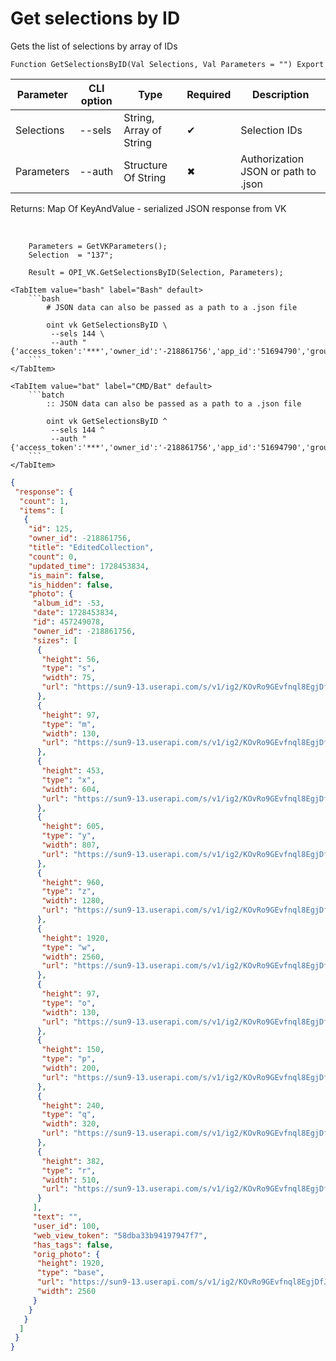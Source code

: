 ﻿---
sidebar_position: 2
description: Get selections by ID and other functions to work with VK in the Open Integration Package, a free open-source integration library for 1C:Enterprise 8, OneScript and CLI
keywords: [1C, 1С, 1С:Enterprise, 1С:Enterprise 8.3, API, Integration, Services, Exchange, OneScript, CLI, VK]
---


# Get selections by ID
 Gets the list of selections by array of IDs



`Function GetSelectionsByID(Val Selections, Val Parameters = "") Export`

  | Parameter | CLI option | Type | Required | Description |
  |-|-|-|-|-|
  | Selections | --sels | String, Array of String | &#x2714; | Selection IDs |
  | Parameters | --auth | Structure Of String | &#x2716; | Authorization JSON or path to .json |

  
  Returns:  Map Of KeyAndValue - serialized JSON response from VK

<br/>




```bsl title="1C:Enterprise/OneScript code example"
    Parameters = GetVKParameters();
    Selection  = "137";

    Result = OPI_VK.GetSelectionsByID(Selection, Parameters);
```
 

 <Tabs>
  
    <TabItem value="bash" label="Bash" default>
        ```bash
            # JSON data can also be passed as a path to a .json file
            
            oint vk GetSelectionsByID \
             --sels 144 \
             --auth "{'access_token':'***','owner_id':'-218861756','app_id':'51694790','group_id':'218861756'}"
        ```
    </TabItem>
  
    <TabItem value="bat" label="CMD/Bat" default>
        ```batch
            :: JSON data can also be passed as a path to a .json file
            
            oint vk GetSelectionsByID ^
             --sels 144 ^
             --auth "{'access_token':'***','owner_id':'-218861756','app_id':'51694790','group_id':'218861756'}"
        ```
    </TabItem>
</Tabs>


```json title="Result"
{
 "response": {
  "count": 1,
  "items": [
   {
    "id": 125,
    "owner_id": -218861756,
    "title": "EditedCollection",
    "count": 0,
    "updated_time": 1728453834,
    "is_main": false,
    "is_hidden": false,
    "photo": {
     "album_id": -53,
     "date": 1728453834,
     "id": 457249078,
     "owner_id": -218861756,
     "sizes": [
      {
       "height": 56,
       "type": "s",
       "width": 75,
       "url": "https://sun9-13.userapi.com/s/v1/ig2/KOvRo9GEvfnql8EgjDfJjytV9fYpcf8Z2wPPE9q8iCFWKkAPmznIR0jHrxRxoIkbr4lneZZKXwu0RG6PiLpxhCSF.jpg?quality=95&as=32x24,48x36,72x54,108x81,160x120,240x180,360x270,480x360,540x405,640x480,720x540,1080x810,1280x960,1440x1080,2560x1920&from=bu&cs=75x56"
      },
      {
       "height": 97,
       "type": "m",
       "width": 130,
       "url": "https://sun9-13.userapi.com/s/v1/ig2/KOvRo9GEvfnql8EgjDfJjytV9fYpcf8Z2wPPE9q8iCFWKkAPmznIR0jHrxRxoIkbr4lneZZKXwu0RG6PiLpxhCSF.jpg?quality=95&as=32x24,48x36,72x54,108x81,160x120,240x180,360x270,480x360,540x405,640x480,720x540,1080x810,1280x960,1440x1080,2560x1920&from=bu&cs=130x97"
      },
      {
       "height": 453,
       "type": "x",
       "width": 604,
       "url": "https://sun9-13.userapi.com/s/v1/ig2/KOvRo9GEvfnql8EgjDfJjytV9fYpcf8Z2wPPE9q8iCFWKkAPmznIR0jHrxRxoIkbr4lneZZKXwu0RG6PiLpxhCSF.jpg?quality=95&as=32x24,48x36,72x54,108x81,160x120,240x180,360x270,480x360,540x405,640x480,720x540,1080x810,1280x960,1440x1080,2560x1920&from=bu&cs=604x453"
      },
      {
       "height": 605,
       "type": "y",
       "width": 807,
       "url": "https://sun9-13.userapi.com/s/v1/ig2/KOvRo9GEvfnql8EgjDfJjytV9fYpcf8Z2wPPE9q8iCFWKkAPmznIR0jHrxRxoIkbr4lneZZKXwu0RG6PiLpxhCSF.jpg?quality=95&as=32x24,48x36,72x54,108x81,160x120,240x180,360x270,480x360,540x405,640x480,720x540,1080x810,1280x960,1440x1080,2560x1920&from=bu&cs=807x605"
      },
      {
       "height": 960,
       "type": "z",
       "width": 1280,
       "url": "https://sun9-13.userapi.com/s/v1/ig2/KOvRo9GEvfnql8EgjDfJjytV9fYpcf8Z2wPPE9q8iCFWKkAPmznIR0jHrxRxoIkbr4lneZZKXwu0RG6PiLpxhCSF.jpg?quality=95&as=32x24,48x36,72x54,108x81,160x120,240x180,360x270,480x360,540x405,640x480,720x540,1080x810,1280x960,1440x1080,2560x1920&from=bu&cs=1280x960"
      },
      {
       "height": 1920,
       "type": "w",
       "width": 2560,
       "url": "https://sun9-13.userapi.com/s/v1/ig2/KOvRo9GEvfnql8EgjDfJjytV9fYpcf8Z2wPPE9q8iCFWKkAPmznIR0jHrxRxoIkbr4lneZZKXwu0RG6PiLpxhCSF.jpg?quality=95&as=32x24,48x36,72x54,108x81,160x120,240x180,360x270,480x360,540x405,640x480,720x540,1080x810,1280x960,1440x1080,2560x1920&from=bu&cs=2560x1920"
      },
      {
       "height": 97,
       "type": "o",
       "width": 130,
       "url": "https://sun9-13.userapi.com/s/v1/ig2/KOvRo9GEvfnql8EgjDfJjytV9fYpcf8Z2wPPE9q8iCFWKkAPmznIR0jHrxRxoIkbr4lneZZKXwu0RG6PiLpxhCSF.jpg?quality=95&as=32x24,48x36,72x54,108x81,160x120,240x180,360x270,480x360,540x405,640x480,720x540,1080x810,1280x960,1440x1080,2560x1920&from=bu&cs=130x97"
      },
      {
       "height": 150,
       "type": "p",
       "width": 200,
       "url": "https://sun9-13.userapi.com/s/v1/ig2/KOvRo9GEvfnql8EgjDfJjytV9fYpcf8Z2wPPE9q8iCFWKkAPmznIR0jHrxRxoIkbr4lneZZKXwu0RG6PiLpxhCSF.jpg?quality=95&as=32x24,48x36,72x54,108x81,160x120,240x180,360x270,480x360,540x405,640x480,720x540,1080x810,1280x960,1440x1080,2560x1920&from=bu&cs=200x150"
      },
      {
       "height": 240,
       "type": "q",
       "width": 320,
       "url": "https://sun9-13.userapi.com/s/v1/ig2/KOvRo9GEvfnql8EgjDfJjytV9fYpcf8Z2wPPE9q8iCFWKkAPmznIR0jHrxRxoIkbr4lneZZKXwu0RG6PiLpxhCSF.jpg?quality=95&as=32x24,48x36,72x54,108x81,160x120,240x180,360x270,480x360,540x405,640x480,720x540,1080x810,1280x960,1440x1080,2560x1920&from=bu&cs=320x240"
      },
      {
       "height": 382,
       "type": "r",
       "width": 510,
       "url": "https://sun9-13.userapi.com/s/v1/ig2/KOvRo9GEvfnql8EgjDfJjytV9fYpcf8Z2wPPE9q8iCFWKkAPmznIR0jHrxRxoIkbr4lneZZKXwu0RG6PiLpxhCSF.jpg?quality=95&as=32x24,48x36,72x54,108x81,160x120,240x180,360x270,480x360,540x405,640x480,720x540,1080x810,1280x960,1440x1080,2560x1920&from=bu&cs=510x382"
      }
     ],
     "text": "",
     "user_id": 100,
     "web_view_token": "58dba33b94197947f7",
     "has_tags": false,
     "orig_photo": {
      "height": 1920,
      "type": "base",
      "url": "https://sun9-13.userapi.com/s/v1/ig2/KOvRo9GEvfnql8EgjDfJjytV9fYpcf8Z2wPPE9q8iCFWKkAPmznIR0jHrxRxoIkbr4lneZZKXwu0RG6PiLpxhCSF.jpg?quality=95&as=32x24,48x36,72x54,108x81,160x120,240x180,360x270,480x360,540x405,640x480,720x540,1080x810,1280x960,1440x1080,2560x1920&from=bu",
      "width": 2560
     }
    }
   }
  ]
 }
}
```

